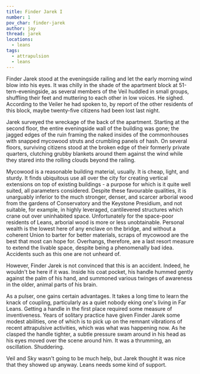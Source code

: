 ```yaml
---
title: Finder Jarek I
number: 1
pov_char: finder-jarek
author: jay
thread: jarek
locations:
  - leans
tags:
  - attrapulsion
  - leans
---
```

Finder Jarek stood at the eveningside railing and let the early morning wind
blow into his eyes. It was chilly in the shade of the apartment block at
51-tern-eveningside, as several members of the Veil huddled in small groups,
shuffling their feet and muttering to each other in low voices. He sighed.
According to the Veiler he had spoken to, by report of the other residents of
this block, maybe twenty-five citizens had been lost last night.

Jarek surveyed the wreckage of the back of the apartment. Starting at the
second floor, the entire eveningside wall of the building was gone; the jagged
edges of the ruin framing the naked insides of the commonhouses with snapped
mycowood struts and crumbling panels of hash. On several floors, surviving
citizens stood at the broken edge of their formerly private quarters, clutching
grubby blankets around them against the wind while they stared into the rolling
clouds beyond the railing.

Mycowood is a reasonable building material, usually. It is cheap, light, and
sturdy. It finds ubiquitous use all over the city for creating vertical
extensions on top of existing buildings - a purpose for which is it quite well
suited, all parameters considered. Despite these favourable qualities, it is
unarguably inferior to the much stronger, denser, and scarcer arborial wood
from the gardens of Conservatory and the Keystone Presidium, and not suitable,
for example, in highly leveraged, cantilevered structures which crane out over
uninhabited space. Unfortunately for the space-poor residents of Leans,
arborial wood is more or less unobtainable. Personal wealth is the lowest here
of any enclave on the bridge, and without a coherent Union to barter for better
materials, scraps of mycowood are the best that most can hope for. Overhangs,
therefore, are a last resort measure to extend the livable space, despite being
a phenomenally bad idea. Accidents such as this one are not unheard of.

However, Finder Jarek is not convinced that this is an accident. Indeed, he
wouldn't be here if it was. Inside his coat pocket, his handle hummed gently
against the palm of his hand, and summoned various twinges of awareness in
the older, animal parts of his brain.

As a pulser, one gains certain advantages. It takes a long time to learn the
knack of coupling, particularly as a quiet nobody eking one's living in Far
Leans. Getting a handle in the first place required some measure of
inventiveness. Years of solitary practice have given Finder Jarek some modest
abilities, one of which is to pick up on the remnant vibrations of recent
attrapulsive activities, which was what was happening now. As he clasped the
handle tighter, a subtle pressure swam around in his head as his eyes moved
over the scene around him. It was a thrumming, an oscillation. Shuddering.

Veil and Sky wasn't going to be much help, but Jarek thought it was nice that
they showed up anyway. Leans needs some kind of support.
